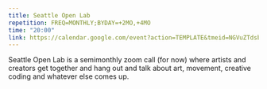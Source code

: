 ```yaml
---
title: Seattle Open Lab
repetition: FREQ=MONTHLY;BYDAY=+2MO,+4MO
time: "20:00"
link: https://calendar.google.com/event?action=TEMPLATE&tmeid=NGVuZTdsbmR0M3M2bDIzZzk3ZGhjZm82YnZfMjAyMTA0MjdUMDMwMDAwWiAwaDlncjc3dWFvMW43NGI3ZTA5OHZibnU5Y0Bn&tmsrc=0h9gr77uao1n74b7e098vbnu9c%40group.calendar.google.com&scp=ALL
---
```


Seattle Open Lab is a semimonthly zoom call (for now) where artists and creators get together and hang out and talk about art, movement, creative coding and whatever else comes up.

